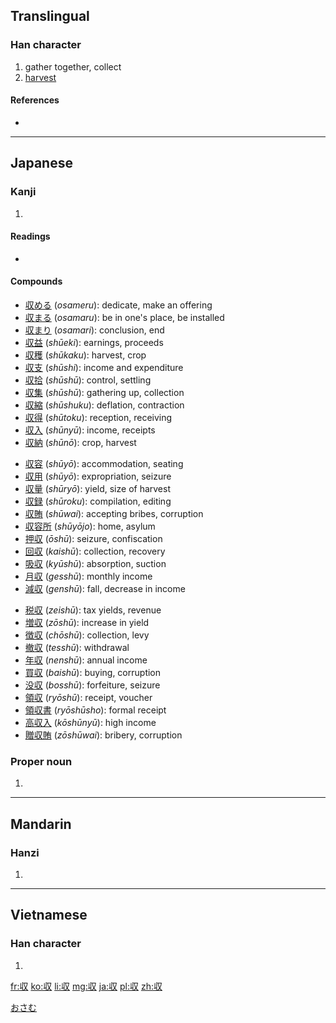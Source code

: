 {{also|收}}
==Translingual==

===Han character===
{{Han char|rn=29|rad=又|as=02|sn=4|four=|canj=女中水 (VLE)}}

# gather together, collect
# [[harvest]]

====References====
* {{Han ref|kx=0165.210|dkj=03128|dj=0376.010|hdz=10393.030|uh=53CE|ud=21454}}

----

==Japanese==

===Kanji===
{{ja-kanji|grade=6|rs=又02}}

# {{defn|lang=ja|sort=又02}}

====Readings====
* {{ja-readings|on=[[しゅう]] (''shū'')|kun=[[おさめる]] ([[収める]], ''osameru''), [[おさまる]] ([[収まる]], ''osamaru'')|nanori=[[おさむ]] (''osamu''), [[のぶ]] (''nobu''), [[かず]] (''kazu'')}}

====Compounds====
{{der-top3|Compounds}}
* [[収める]] (''osameru''): dedicate, make an offering
* [[収まる]] (''osamaru''): be in one's place, be installed
* [[収まり]] (''osamari''): conclusion, end
* [[収益]] (''shūeki''): earnings, proceeds
* [[収穫]] (''shūkaku''): harvest, crop
* [[収支]] (''shūshi''): income and expenditure
* [[収拾]] (''shūshū''): control, settling
* [[収集]] (''shūshū''): gathering up, collection
* [[収縮]] (''shūshuku''): deflation, contraction
* [[収得]] (''shūtoku''): reception, receiving
* [[収入]] (''shūnyū''): income, receipts
* [[収納]] (''shūnō''): crop, harvest
{{der-mid3}}
* [[収容]] (''shūyō''): accommodation, seating
* [[収用]] (''shūyō''): expropriation, seizure
* [[収量]] (''shūryō''): yield, size of harvest
* [[収録]] (''shūroku''): compilation, editing
* [[収賄]] (''shūwai''): accepting bribes, corruption
* [[収容所]] (''shūyōjo''): home, asylum
* [[押収]] (''ōshū''): seizure, confiscation
* [[回収]] (''kaishū''): collection, recovery
* [[吸収]] (''kyūshū''): absorption, suction
* [[月収]] (''gesshū''): monthly income
* [[減収]] (''genshū''): fall, decrease in income
{{der-mid3}}
* [[税収]] (''zeishū''): tax yields, revenue
* [[増収]] (''zōshū''): increase in yield
* [[徴収]] (''chōshū''): collection, levy
* [[撤収]] (''tesshū''): withdrawal
* [[年収]] (''nenshū''): annual income
* [[買収]] (''baishū''): buying, corruption
* [[没収]] (''bosshū''): forfeiture, seizure
* [[領収]] (''ryōshū''): receipt, voucher
* [[領収書]] (''ryōshūsho''): formal receipt
* [[高収入]] (''kōshūnyū''): high income
* [[贈収賄]] (''zōshūwai''): bribery, corruption
{{bottom}}

===Proper noun===
{{ja-pos|k|proper|hira=おさむ|rom=Osamu}}

# {{given name|male|lang=ja}}

[[Category:Japanese male given names|おさむ]]

----

==Mandarin==

===Hanzi===
{{cmn-hanzi|pin=[[bō]] ([[bo1]]), [[fǎ]] ([[fa3]]), [[fà]] ([[fa4]]), [[shōu]] ([[shou1]])|wg=po<sup>1</sup>, fa<sup>3</sup>, fa<sup>4</sup>, shou<sup>1</sup>}}

# {{defn|lang=cmn|sort=又02}}

----

==Vietnamese==

===Han character===
{{vi-hantu|[[thu]]|rs=又02}}

# {{defn|lang=vi|sort=又02}}

[[fr:収]]
[[ko:収]]
[[li:収]]
[[mg:収]]
[[ja:収]]
[[pl:収]]
[[zh:収]]